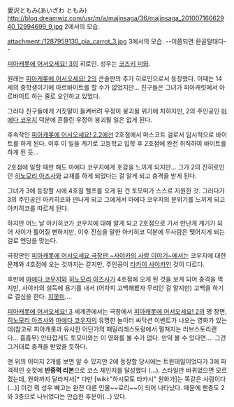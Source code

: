愛沢ともみ(あいざわ ともみ)
http://blog.dreamwiz.com/usr/m/a/majinsaga/36/majinsaga_20100716062940_12994699_9.jpg
2에서의 모습.

attachment:/1287959130_pia_carrot_3.jpg
3에서의 모습. --이쯤되면 환골탈태다--

[[피아캐롯에 어서오세요! 3]]의 히로인. 성우는 [[코즈키 미와]].

원래는 [[피아캐롯에 어서오세요! 2]]의 콘솔판의 추가 히로인으로서 등장했다. 이때는 14세의 중학생이기에 아르바이트를 할 수가 없었지만... 친구들은 그녀가 피아캐럿에서 아르바이트 하는 줄로 오인하고 있었다.

그러다 친구들에게 거짓말이 들켜버려 우정이 붕괴될 위기에 처하지만, 2의 주인공인 [[마에다 코우지]] 덕분에 흔들린 우정이 붕괴될 일은 없게 된다.

후속작인 [[피아캐롯에 어서오세요! 2.2]]에선 2호점에서 마스코트 걸로서 임시적으로 바이트를 하게 된다. 이후 이 일을 계기로 고등학교 입학 후 2호점에 완전 취직하여 바이트를 하게 된 듯...

2호점에 일할 때만 해도 마에다 코우지에게 호감을 느끼게 되지만... 그가 2의 진히로인인 [[히노모리 아즈사]]와 교재를 하게 되었다는 걸 알게 되고 충격을 받게 된다.

그녀가 3에 등장할 시에 4호점 헬프를 오게 된 건 토모미가 스스로 지원한 것. 그러다가 3의 주인공인 아키히코와 만나게 되고 그에게서 마에다 코우지의 분위기를 느끼게 되고 아키히코를 따르게 된다.

하지만 어느 날 아키히코가 코우지에 대해 알게 되고 2호점으로 가서 만난게 계기가 되어 사이가 틀어질 뻔하지만, 이후 진심을 말한 아키히코 덕분에 두사람은 맺어지게 되는 걸로 엔딩을 맞는다.

극장판인 [[피아캐롯에 어서오세요 극장판 ~사야카의 사랑 이야기~]]에서는 코우지에 대한 문제와 4호점에 오는 것까지는 같지만, 주인공이 [[타카이 사야카]]인 것이 다르다.

후반에 [[마에다 코우지]]와 [[히노모리 아즈사]]가 4호점에 오게 된 것을 보게 되어 충격을 먹지만, 사야카의 설득에 용기를 내서 (어차피 고백해봤자 무리인 걸 알지만) 고백을 하기로 결심을 한다. [[지못미]]....

[[피아캐롯에 어서오세요! 3]] 세계관에서는 극장에서 [[피아캐롯에 어서오세요! 2]]의 명 장면, [[히노모리 아즈사]]와 [[마에다 코우지]]의 유명한 놀이터 싸닥션 이벤트가 나오는 영화가 있는데(참고로 피아캐롯과 유사한 어딘가의 패밀리레스토랑에서 펼쳐지는 러브스토리랜다... 흠좀무) 안타깝게도 토모미와는 이 영화를 볼 수가 없다. 만약 볼 수 있다면.... 그건 그거대로 충격을 받았을 듯하다.

맨 위의 이미지 2개를 보면 알 수 있지만 2에 등장할 당시에는 트윈테일이었다가 3에 파격적인 숏컷에 '''반중력 리본'''으로 코스 체인지를 달성했다 (...). 스타일만 바뀌었으면 모르겠는데, 원화까지 달라져서[* 다만 [wiki:"하시모토 타카시" 원화가]는 똑같은 사람이다(...)] 이건 뭐 성우 빼고는 완전 다른 인물~~로리~~이 되어 나타났다. 때문에 팬층도 2와 3층으로 나뉘었다는 안습한 후문이(...) 있다.

